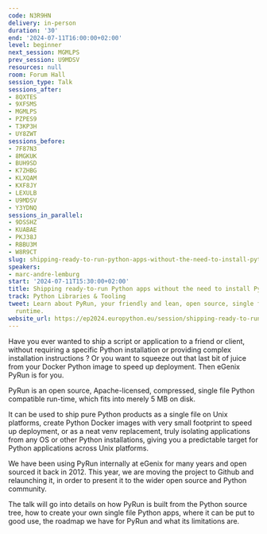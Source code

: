 ```yaml
---
code: N3R9HN
delivery: in-person
duration: '30'
end: '2024-07-11T16:00:00+02:00'
level: beginner
next_session: MGMLPS
prev_session: U9MDSV
resources: null
room: Forum Hall
session_type: Talk
sessions_after:
- 8QXTES
- 9XFSMS
- MGMLPS
- PZPES9
- T3KP3H
- UY8ZWT
sessions_before:
- 7F87N3
- 8MGKUK
- BUH9SD
- K7ZHBG
- KLXQAM
- KXF8JY
- LEXULB
- U9MDSV
- Y3YDNQ
sessions_in_parallel:
- 9DSSHZ
- KUABAE
- PKJ38J
- RBBU3M
- W8R9CT
slug: shipping-ready-to-run-python-apps-without-the-need-to-install-python
speakers:
- marc-andre-lemburg
start: '2024-07-11T15:30:00+02:00'
title: Shipping ready-to-run Python apps without the need to install Python
track: Python Libraries & Tooling
tweet: Learn about PyRun, your friendly and lean, open source, single file 5 MB Python
  runtime.
website_url: https://ep2024.europython.eu/session/shipping-ready-to-run-python-apps-without-the-need-to-install-python
---
```


Have you ever wanted to ship a script or application to a friend or client, without requiring a specific Python installation or providing complex installation instructions ? Or you want to squeeze out that last bit of juice from your Docker Python image to speed up deployment. Then eGenix PyRun is for you.

PyRun is an open source, Apache-licensed, compressed, single file Python compatible run-time, which fits into merely 5 MB on disk.

It can be used to ship pure Python products as a single file on Unix platforms, create Python Docker images with very small footprint to speed up deployment, or as a neat venv replacement, truly isolating applications from any OS or other Python installations, giving you a predictable target for Python applications across Unix platforms.

We have been using PyRun internally at eGenix for many years and open sourced it back in 2012. This year, we are moving the project to Github and relaunching it, in order to present it to the wider open source and Python community.

The talk will go into details on how PyRun is built from the Python source tree, how to create your own single file Python apps, where it can be put to good use, the roadmap we have for PyRun and what its limitations are.
